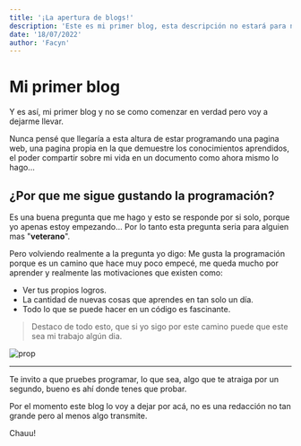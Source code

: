 ```yaml
---
title: '¡La apertura de blogs!'
description: 'Este es mi primer blog, esta descripción no estará para nada bien redactada, pero es bueno el intento.!'
date: '18/07/2022'
author: 'Facyn'
---
```


# Mi primer blog


Y es así, mi primer blog y no se como comenzar en verdad pero voy a dejarme llevar.


Nunca pensé que llegaría a esta altura de estar programando una pagina web, una pagina propia en la que demuestre los conocimientos aprendidos, el poder compartir sobre mi vida en un documento como ahora mismo lo hago...

## ¿Por que me sigue gustando la programación?

Es una buena pregunta que me hago y esto se responde por si solo, porque yo apenas estoy empezando... Por lo tanto esta pregunta seria para alguien mas "**veterano**".


Pero volviendo realmente a la pregunta yo digo: Me gusta la programación porque es  un camino que hace muy poco empecé, me queda mucho por aprender y realmente las motivaciones que existen como:

- Ver tus propios logros.
- La cantidad de nuevas cosas que aprendes en tan solo un día.
- Todo lo que se puede hacer en un código es fascinante.

> Destaco de todo esto, que si yo sigo por este camino puede que este sea mi trabajo algún dia.

![prop](https://cdn.discordapp.com/attachments/924564946338078781/993322283882008656/MY_FIRST_BLOG....png)

___

Te invito a que pruebes programar, lo que sea, algo que te atraiga por un segundo, bueno es ahí donde tenes que probar.

Por el momento este blog lo voy a dejar por acá,  no es una redacción no tan grande pero al menos algo transmite.

Chauu!
